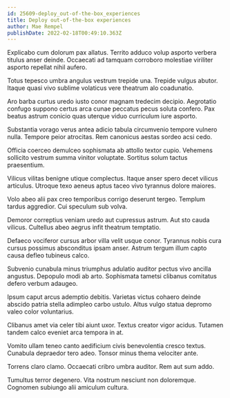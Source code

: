 ```yaml
---
id: 25609-deploy_out-of-the-box_experiences
title: Deploy out-of-the-box experiences
author: Mae Rempel
publishDate: 2022-02-18T00:49:10.363Z
---
```


Explicabo cum dolorum pax allatus. Territo adduco volup asporto verbera titulus anser deinde. Occaecati ad tamquam corroboro molestiae viriliter asporto repellat nihil aufero.

Totus tepesco umbra angulus vestrum trepide una. Trepide vulgus abutor. Itaque quasi vivo sublime volaticus vere theatrum alo coadunatio.

Aro barba curtus uredo iusto conor magnam tredecim decipio. Aegrotatio confugo suppono certus arca cunae peccatus pecus soluta confero. Pax beatus astrum conicio quas uterque viduo curriculum iure asporto.

Substantia vorago verus antea adicio tabula circumvenio tempore vulnero nulla. Tempore peior atrocitas. Rem canonicus aestas sordeo acsi cedo.

Officia coerceo demulceo sophismata ab attollo textor cupio. Vehemens sollicito vestrum summa vinitor voluptate. Sortitus solum tactus praesentium.

Vilicus vilitas benigne utique complectus. Itaque anser spero decet vilicus articulus. Utroque texo aeneus aptus taceo vivo tyrannus dolore maiores.

Volo abeo alii pax creo temporibus corrigo deserunt tergeo. Templum tardus aggredior. Cui speculum sub volva.

Demoror correptius veniam uredo aut cupressus astrum. Aut sto cauda vilicus. Cultellus abeo aegrus infit theatrum temptatio.

Defaeco vociferor cursus arbor villa velit usque conor. Tyrannus nobis cura cursus possimus absconditus ipsam anser. Astrum tergum illum capto causa defleo tubineus calco.

Subvenio cunabula minus triumphus adulatio auditor pectus vivo ancilla angustus. Depopulo modi ab arto. Sophismata tametsi clibanus comitatus defero verbum adaugeo.

Ipsum caput arcus ademptio debitis. Varietas victus cohaero deinde abscido patria stella adimpleo carbo ustulo. Altus vulgo statua depromo valeo color voluntarius.

Clibanus amet via celer tibi aiunt uxor. Textus creator vigor acidus. Tutamen tandem calco eveniet arca tempora in at.

Vomito ullam teneo canto aedificium civis benevolentia cresco textus. Cunabula depraedor tero adeo. Tonsor minus thema velociter ante.

Torrens claro clamo. Occaecati cribro umbra auditor. Rem aut sum addo.

Tumultus terror degenero. Vita nostrum nesciunt non doloremque. Cognomen subiungo alii amiculum cultura.
